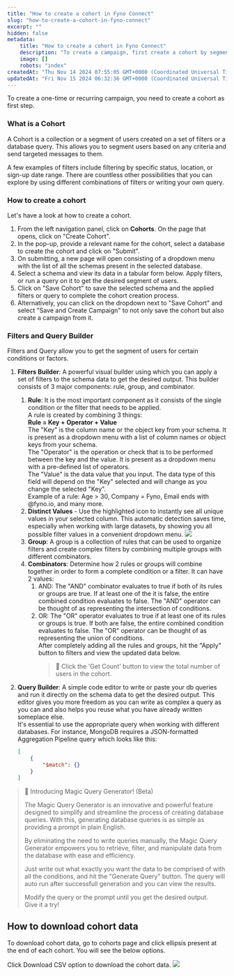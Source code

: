 ```yaml
---
title: "How to create a cohort in Fyno Connect"
slug: "how-to-create-a-cohort-in-fyno-connect"
excerpt: ""
hidden: false
metadata:
    title: "How to create a cohort in Fyno Connect"
    description: "To create a campaign, first create a cohort by segmenting users with filters or queries, then save and optionally start a campaign; you can also download cohort data as a CSV."
    image: []
    robots: "index"
createdAt: "Thu Nov 14 2024 07:55:05 GMT+0000 (Coordinated Universal Time)"
updatedAt: "Fri Nov 15 2024 06:32:36 GMT+0000 (Coordinated Universal Time)"
---
```


To create a one-time or recurring campaign, you need to create a cohort as first step.

### What is a Cohort

A Cohort is a collection or a segment of users created on a set of filters or a database query. This allows you to segment users based on any criteria and send targeted messages to them.

A few examples of filters include filtering by specific status, location, or sign-up date range. There are countless other possibilities that you can explore by using different combinations of filters or writing your own query.

### How to create a cohort

Let's have a look at how to create a cohort.

1. From the left navigation panel, click on **Cohorts**. On the page that opens, click on "Create Cohort".
2. In the pop-up, provide a relevant name for the cohort, select a database to create the cohort and click on "Submit".
3. On submitting, a new page will open consisting of a dropdown menu with the list of all the schemas present in the selected database.
4. Select a schema and view its data in a tabular form below. Apply filters, or run a query on it to get the desired segment of users.
5. Click on "Save Cohort" to save the selected schema and the applied filters or query to complete the cohort creation process.
6. Alternatively, you can click on the dropdown next to "Save Cohort" and select "Save and Create Campaign" to not only save the cohort but also create a campaign from it.

### Filters and Query Builder

Filters and Query allow you to get the segment of users for certain conditions or factors.

1. **Filters Builder**: A powerful visual builder using which you can apply a set of filters to the schema data to get the desired output. This builder consists of 3 major components: rule, group, and combinator.

    1. **Rule**: It is the most important component as it consists of the single condition or the filter that needs to be applied.  
       A rule is created by combining 3 things:  
       **Rule = Key + Operator + Value**  
       The "Key" is the column name or the object key from your schema. It is present as a dropdown menu with a list of column names or object keys from your schema.  
       The "Operator" is the operation or check that is to be performed between the key and the value. It is present as a dropdown menu with a pre-defined list of operators.  
       The "Value" is the data value that you input. The data type of this field will depend on the "Key" selected and will change as you change the selected "Key".  
       Example of a rule: Age > 30, Company = Fyno, Email ends with @fyno.io, and many more.
    2. **Distinct Values** - Use the highlighted icon to instantly see all unique values in your selected column. This automatic detection saves time, especially when working with large datasets, by showing you all possible filter values in a convenient dropdown menu.
       ![](https://files.readme.io/230d8777ec059df76799fc4f004cc16ab12ffc2132cf540ed95e55bdc85297fb-distinct_values_icon.png)
    3. **Group**: A group is a collection of rules that can be used to organize filters and create complex filters by combining multiple groups with different combinators.
    4. **Combinators**: Determine how 2 rules or groups will combine together in order to form a complete condition or a filter. It can have 2 values:
        1. AND: The "AND" combinator evaluates to true if both of its rules or groups are true. If at least one of the it is false, the entire combined condition evaluates to false. The "AND" operator can be thought of as representing the intersection of conditions.
        2. OR: The "OR" operator evaluates to true if at least one of its rules or groups is true. If both are false, the entire combined condition evaluates to false. The "OR" operator can be thought of as representing the union of conditions.  
           After completely adding all the rules and groups, hit the "Apply" button to filters and view the updated data below.
            > 📘 Click the 'Get Count' button to view the total number of users in the cohort.

2. **Query Builder**: A simple code editor to write or paste your db queries and run it directly on the schema data to get the desired output. This editor gives you more freedom as you can write as complex a query as you can and also helps you reuse what you have already written someplace else.  
   It's essential to use the appropriate query when working with different databases. For instance, MongoDB requires a JSON-formatted Aggregation Pipeline query which looks like this:

    ```json
    [
        {
            "$match": {}
        }
    ]
    ```

> 📘 Introducing Magic Query Generator! (Beta)
>
> The Magic Query Generator is an innovative and powerful feature designed to simplify and streamline the process of creating database queries. With this, generating database queries is as simple as providing a prompt in plain English.
>
> By eliminating the need to write queries manually, the Magic Query Generator empowers you to retrieve, filter, and manipulate data from the database with ease and efficiency.
>
> Just write out what exactly you want the data to be comprised of with all the conditions, and hit the "Generate Query" button. The query will auto run after successfull generation and you can view the results.
>
> Modify the query or the prompt until you get the desired output.  
> Give it a try!

## How to download cohort data

To download cohort data, go to cohorts page and click ellipsis present at the end of each cohort. You will see the below options.

Click Download CSV option to download the cohort data.
![](https://files.readme.io/4b0ab11b4dade1d7e171cf420ce2f61446a2c511cfa505bfeed630a872cf5714-download_cohort.png)
